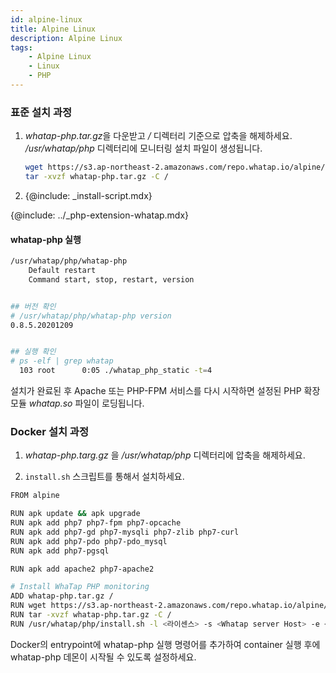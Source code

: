 ```yaml
---
id: alpine-linux
title: Alpine Linux
description: Alpine Linux
tags:
    - Alpine Linux
    - Linux
    - PHP
---
```

<!-- 전체적으로 구조 다시 잡아야 함 -->
<!-- / 디렉터리 기준? -->
### 표준 설치 과정 

1. *whatap-php.tar.gz*을 다운받고 */* 디렉터리 기준으로 압축을 해제하세요. */usr/whatap/php* 디렉터리에 모니터링 설치 파일이 생성됩니다.

    ```bash
    wget https://s3.ap-northeast-2.amazonaws.com/repo.whatap.io/alpine/x86_64/whatap-php.tar.gz
    tar -xvzf whatap-php.tar.gz -C /
    ```
1. {@include: _install-script.mdx}

{@include: ../_php-extension-whatap.mdx} 

<!-- 
php 확장 모듈 내용
-->

#### whatap-php 실행

```bash title=SH
/usr/whatap/php/whatap-php
    Default restart
    Command start, stop, restart, version


## 버전 확인
# /usr/whatap/php/whatap-php version
0.8.5.20201209


## 실행 확인
# ps -elf | grep whatap
  103 root      0:05 ./whatap_php_static -t=4
```
설치가 완료된 후 Apache 또는 PHP-FPM 서비스를 다시 시작하면 설정된 PHP 확장 모듈 *whatap.so* 파일이 로딩됩니다.

### Docker 설치 과정

1. *whatap-php.targ.gz* 을 */usr/whatap/php* 디렉터리에 압축을 해제하세요. 

1. `install.sh` 스크립트를 통해서 설치하세요.

```bash title=SH
FROM alpine

RUN apk update && apk upgrade
RUN apk add php7 php7-fpm php7-opcache
RUN apk add php7-gd php7-mysqli php7-zlib php7-curl
RUN apk add php7-pdo php7-pdo_mysql
RUN apk add php7-pgsql

RUN apk add apache2 php7-apache2

# Install WhaTap PHP monitoring
ADD whatap-php.tar.gz /
RUN wget https://s3.ap-northeast-2.amazonaws.com/repo.whatap.io/alpine/x86_64/whatap-php.tar.gz
RUN tar -xvzf whatap-php.tar.gz -C /
RUN /usr/whatap/php/install.sh -l <라이센스> -s <Whatap server Host> -e <php CLI 경로> -p <프로세스 이름>
```

Docker의 entrypoint에 whatap-php 실행 명령어를 추가하여 container 실행 후에 whatap-php 데몬이 시작될 수 있도록 설정하세요.